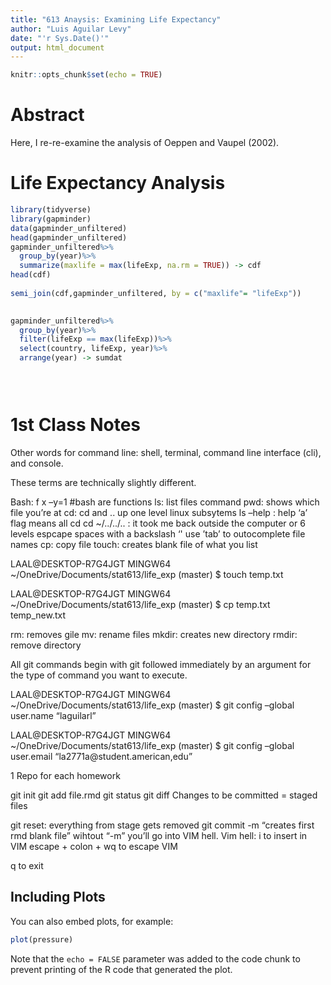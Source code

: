 ```yaml
---
title: "613 Anaysis: Examining Life Expectancy"
author: "Luis Aguilar Levy"
date: "'r Sys.Date()'"
output: html_document
---
```


```r
knitr::opts_chunk$set(echo = TRUE)
```

# Abstract

Here, I re-re-examine the analysis of Oeppen and Vaupel (2002).

# Life Expectancy Analysis


```r
library(tidyverse)
library(gapminder)
data(gapminder_unfiltered)
head(gapminder_unfiltered)
gapminder_unfiltered%>% 
  group_by(year)%>%
  summarize(maxlife = max(lifeExp, na.rm = TRUE)) -> cdf
head(cdf)
  
semi_join(cdf,gapminder_unfiltered, by = c("maxlife"= "lifeExp"))
  

gapminder_unfiltered%>%
  group_by(year)%>%
  filter(lifeExp == max(lifeExp))%>%
  select(country, lifeExp, year)%>%
  arrange(year) -> sumdat


  


```

# 1st Class Notes
Other words for command line: shell, terminal, command line interface (cli), and console.

These terms are technically slightly different.

Bash: f x --y=1 #bash are functions
ls: list files command
pwd: shows which file you're at
cd: cd and .. up one level
linux subsytems
ls --help : help 'a' flag means all
cd
cd ~/../../.. : it took me back outside the computer or 6 levels
espcape spaces with a backslash '\'
use 'tab' to outocomplete file names
cp: copy file
touch: creates blank file of what you list

LAAL@DESKTOP-R7G4JGT MINGW64 ~/OneDrive/Documents/stat613/life_exp (master)
$ touch temp.txt

LAAL@DESKTOP-R7G4JGT MINGW64 ~/OneDrive/Documents/stat613/life_exp (master)
$ cp temp.txt temp_new.txt

rm: removes gile
mv: rename files 
mkdir: creates new directory
rmdir: remove directory

All git commands begin with git followed immediately by an argument for the type of command you want to execute.

LAAL@DESKTOP-R7G4JGT MINGW64 ~/OneDrive/Documents/stat613/life_exp (master)
$ git config --global user.name "laguilarl"

LAAL@DESKTOP-R7G4JGT MINGW64 ~/OneDrive/Documents/stat613/life_exp (master)
$ git config --global user.email "la2771a@student.american,edu"

1 Repo for each homework

git init
git add file.rmd
git status
git diff
Changes to be committed = staged files

git reset: everything from stage gets removed 
git commit -m "creates first rmd blank file"
wihtout "-m" you'll go into VIM hell.
Vim hell:
  i to insert in VIM
  escape + colon + wq to escape VIM

q to exit






## Including Plots

You can also embed plots, for example:

```r
plot(pressure)
```

Note that the `echo = FALSE` parameter was added to the code chunk to prevent printing of the R code that generated the plot.
